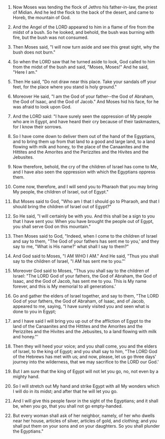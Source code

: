 
1. Now Moses was tending the flock of Jethro his father-in-law, the priest of Midian. And he led the flock to the back of the desert, and came to Horeb, the mountain of God.

2. And the Angel of the LORD appeared to him in a flame of fire from the midst of a bush. So he looked, and behold, the bush was burning with fire, but the bush was not consumed.

3. Then Moses said, "I will now turn aside and see this great sight, why the bush does not burn."

4. So when the LORD saw that he turned aside to look, God called to him from the midst of the bush and said, "Moses, Moses!" And he said, "Here I am."

5. Then He said, "Do not draw near this place. Take your sandals off your feet, for the place where you stand is holy ground."

6. Moreover He said, "I am the God of your father--the God of Abraham, the God of Isaac, and the God of Jacob." And Moses hid his face, for he was afraid to look upon God.

7. And the LORD said: "I have surely seen the oppression of My people who are in Egypt, and have heard their cry because of their taskmasters, for I know their sorrows.

8. So I have come down to deliver them out of the hand of the Egyptians, and to bring them up from that land to a good and large land, to a land flowing with milk and honey, to the place of the Canaanites and the Hittites and the Amorites and the Perizzites and the Hivites and the Jebusites.

9. Now therefore, behold, the cry of the children of Israel has come to Me, and I have also seen the oppression with which the Egyptians oppress them.

10. Come now, therefore, and I will send you to Pharaoh that you may bring My people, the children of Israel, out of Egypt."

11. But Moses said to God, "Who am I that I should go to Pharaoh, and that I should bring the children of Israel out of Egypt?"

12. So He said, "I will certainly be with you. And this shall be a sign to you that I have sent you: When you have brought the people out of Egypt, you shall serve God on this mountain."

13. Then Moses said to God, "Indeed, when I come to the children of Israel and say to them, "The God of your fathers has sent me to you,' and they say to me, "What is His name?' what shall I say to them?"

14. And God said to Moses, "I AM WHO I AM." And He said, "Thus you shall say to the children of Israel, "I AM has sent me to you."'

15. Moreover God said to Moses, "Thus you shall say to the children of Israel: "The LORD God of your fathers, the God of Abraham, the God of Isaac, and the God of Jacob, has sent me to you. This is My name forever, and this is My memorial to all generations.'

16. Go and gather the elders of Israel together, and say to them, "The LORD God of your fathers, the God of Abraham, of Isaac, and of Jacob, appeared to me, saying, "I have surely visited you and seen what is done to you in Egypt;

17. and I have said I will bring you up out of the affliction of Egypt to the land of the Canaanites and the Hittites and the Amorites and the Perizzites and the Hivites and the Jebusites, to a land flowing with milk and honey."'

18. Then they will heed your voice; and you shall come, you and the elders of Israel, to the king of Egypt; and you shall say to him, "The LORD God of the Hebrews has met with us; and now, please, let us go three days' journey into the wilderness, that we may sacrifice to the LORD our God.'

19. But I am sure that the king of Egypt will not let you go, no, not even by a mighty hand.

20. So I will stretch out My hand and strike Egypt with all My wonders which I will do in its midst; and after that he will let you go.

21. And I will give this people favor in the sight of the Egyptians; and it shall be, when you go, that you shall not go empty-handed.

22. But every woman shall ask of her neighbor, namely, of her who dwells near her house, articles of silver, articles of gold, and clothing; and you shall put them on your sons and on your daughters. So you shall plunder the Egyptians."


